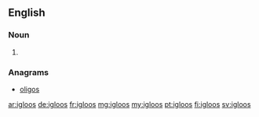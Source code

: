 ==English==

===Noun===
{{head|en|noun plural form}}

# {{plural of|igloo|lang=en}}

===Anagrams===
* [[oligos#English|oligos]]

[[ar:igloos]]
[[de:igloos]]
[[fr:igloos]]
[[mg:igloos]]
[[my:igloos]]
[[pt:igloos]]
[[fi:igloos]]
[[sv:igloos]]